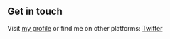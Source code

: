 ## Get in touch

Visit [my  profile](https://i.overio.space) or find me on other platforms: [Twitter](https://www.twitter.com/perowong)
